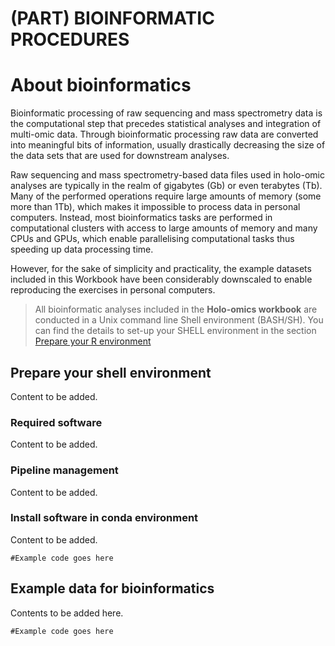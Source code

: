 # (PART) BIOINFORMATIC PROCEDURES {-}
# About bioinformatics {#about-bioinformatics}

Bioinformatic processing of raw sequencing and mass spectrometry data is the  computational step that precedes statistical analyses and integration of multi-omic data. Through bioinformatic processing raw data are converted into meaningful bits of information, usually drastically decreasing the size of the data sets that are used for downstream analyses.

Raw sequencing and mass spectrometry-based data files used in holo-omic analyses are typically in the realm of gigabytes (Gb) or even terabytes (Tb). Many of the performed operations require large amounts of memory (some more than 1Tb), which makes it impossible to process data in personal computers. Instead, most bioinformatics tasks are performed in computational clusters with access to large amounts of memory and many CPUs and GPUs, which enable parallelising computational tasks thus speeding up data processing time.

However, for the sake of simplicity and practicality, the example datasets included in this Workbook have been considerably downscaled to enable reproducing the exercises in personal computers.

> All bioinformatic analyses included in the **Holo-omics workbook** are conducted in a Unix command line Shell environment (BASH/SH). You can find the details to set-up your SHELL environment in the section [Prepare your R environment](#prepare-r)

## Prepare your shell environment {#prepare-shell}

Content to be added.

### Required software {-}

Content to be added.

### Pipeline management {-}

Content to be added.

### Install software in conda environment {-}

Content to be added.

```
#Example code goes here
```

## Example data for bioinformatics {#example-data-bioinformatics}

Contents to be added here.

```
#Example code goes here
```
